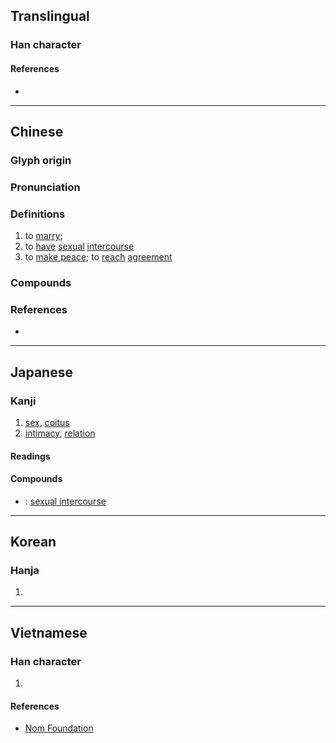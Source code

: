 {{character info/new}}
==Translingual==

===Han character===
{{Han char|rn=38|rad=女|as=10|sn=13|four=45457|canj=VTTB|ids=⿰女冓}}

====References====
* {{Han ref|kx=0268.280|dkj=06597|dj=0536.050|hdz=21070.090|uh=5ABE|ud=23230|bh=B6FC|bd=46844}}

----

==Chinese==
{{zh-forms}}

===Glyph origin===
{{Han etym}}
{{Han compound|女|冓|c1=s|c2=p|t1=female|ls=psc}}

===Pronunciation===
{{zh-pron
|m=gòu
|c=gau3,kau3
|mc=y
|oc=y
|cat=
}}

===Definitions===
{{zh-hanzi}}

# to [[marry]]; {{rfgloss|zh}}
# to [[have]] [[sexual]] [[intercourse]]
# to [[make peace]]; to [[reach]] [[agreement]]

===Compounds===
{{zh-der|交媾|媾和|姻媾|淫媾}}

===References===
* {{R:yue:mfccd}}

----

==Japanese==

===Kanji===
{{ja-kanji|grade=|rs=女10}}

# [[sex]], [[coitus]]
# [[intimacy]], [[relation]]

====Readings====
{{ja-readings
|goon=く
|kanon=こう
|kun=よしみ
}}

====Compounds====
{{der-top|Compounds}}
* {{ja-r|交媾|こうこう}}: [[sexual intercourse]]
{{der-bottom}}

----

==Korean==

===Hanja===
{{ko-hanja|hangeul=구|rv=gu|mr=ku}}

# {{defn|lang=ko|sort=女10}}

----

==Vietnamese==

===Han character===
{{vi-readings|rs=女10|hanviet=cấu}}

# {{defn|lang=vi|sort=女10}}

====References====
* [http://nomfoundation.org/common/nom_details.php?codepoint=5abe Nom Foundation]